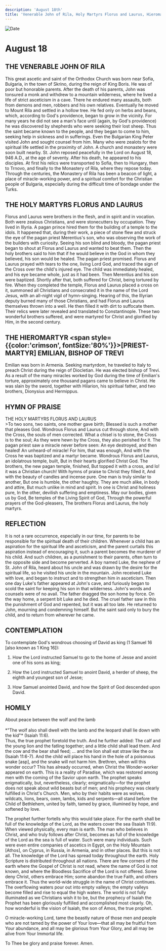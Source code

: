 ```yaml
---
description: 'August 18th'
title: 'Venerable John of Rila, Holy Martyrs Florus and Laurus, Hieromartyr Emilian, Bishop of Trevi'
---
```


<CustomPaginator />
<RunningHead />

<Image src="/title-imprint.png" height={68} width={50} alt="Date" className="title-imprint"/>

# <div id="date">August <Image className="four-dot" src="/four-dot.png" height={15} width={15} alt="" />18</div>

## THE VENERABLE JOHN OF RILA

This great ascetic and saint of the Orthodox Church was born near Sofia, Bulgaria, in the town of Skrino, during the reign of King Boris. He was of poor but honorable parents. After the death of his parents, John was tonsured a monk and withdrew to a mountain wilderness, where he lived a life of strict asceticism in a cave. There he endured many assaults, both from demons and men, robbers and his own relatives. Eventually he moved to Mount Rila and settled in a hollow tree. He fed only on herbs and beans, which, according to God's providence, began to grow in the vicinity. For many years he did not see a man's face until (again, by God's providence) he was discovered by shepherds who were seeking their lost sheep. Thus the saint became known to the people, and they began to come to him, seeking help in sickness and in sufferings. Even the Bulgarian King Peter visited John and sought counsel from him. Many who were zealots for the spiritual life settled in the proximity of John.  A church and monastery were soon built nearby. St. John reposed peacefully in the Lord on August 18, 946 A.D., at the age of seventy. After his death, he appeared to his disciples. At first his relics were transported to Sofia, then to Hungary, then to Trnovo, and finally to the Monastery of Rila, where they repose today. Through the centuries, the Monastery of Rila has been a beacon of light, a place of miracle-working power, and a spiritual comfort for the Christian people of Bulgaria, especially during the difficult time of bondage under the Turks.

## THE HOLY MARTYRS FLORUS AND LAURUS

Florus and Laurus were brothers in the flesh, and in spirit and in vocation. Both were zealous Christians, and were stonecutters by occupation. They lived in Illyria. A pagan prince hired them for the building of a temple to the idols. It happened that, during their work, a piece of stone flew and struck the eye of the pagan priest Merentius's son, who was observing the work of the builders with curiosity. Seeing his son blind and bloody, the pagan priest began to shout at Florus and Laurus and wanted to beat them. Then the holy brothers said to him that if he would believe in the God in whom they believed, his son would be healed. The pagan priest promised. Florus and Laurus prayed with tears to the one, living Lord God, and traced the sign of the Cross over the child's injured eye. The child was immediately healed, and his eye became whole, just as it had been. Then Merentius and his son were baptized. Shortly after that, both suffered for Christ, being tortured by fire. When they completed the temple, Florus and Laurus placed a cross on it, summoned all Christians and consecrated it in the name of the Lord Jesus, with an all-night vigil of hymn-singing. Hearing of this, the Illyrian deputy burned many of those Christians, and had Florus and Laurus themselves thrown into a well. He then filled it with dirt to suffocate them. Their relics were later revealed and translated to Constantinople. These two wonderful brothers suffered, and were martyred for Christ and glorified by Him, in the second century.

## THE HIEROMARTYR <span style={{color:'crimson', fontSize:'80%'}}>[PRIEST-MARTYR]</span> EMILIAN, BISHOP OF TREVI

Emilian was born in Armenia. Seeking martyrdom, he traveled to Italy to preach Christ during the reign of Diocletian. He was elected bishop of Trevi. As a result of the many miracles worked by God during the time of Emilian's torture, approximately one thousand pagans came to believe in Christ. He was slain by the sword, together with Hilarion, his spiritual father, and two brothers, Dionysius and Hermippus.


## HYMN OF PRAISE
<div style={{textAlign:'center', color:'crimson', fontWeight:'bold'}}>
THE HOLY MARTYRS FLORUS AND LAURUS
</div>
>To two sons, two saints, one mother gave birth;  
Blessed is such a mother that pleases God.  
Wondrous Florus and Laurus cut through stone,  
And with the Cross, the souls of men corrected.  
What a chisel is to stone, the Cross is to the soul;  
As they were hewn by the Cross, they also perished for it.  
The pagan priest saw a miracle never before seen:  
An eye destroyed, and then healed!  
An unheard-of miracle! For him, that was enough,  
And with the Cross he was baptized and a martyr became.  
Wondrous Florus and Laurus, an idolatrous temple, built,  
But in their hearts glorified Christ God.  
The brothers, the new pagan temple, finished,  
But topped it with a cross, and lo! it was a Christian church!  
With hymns of praise to Christ they filled it,  
And with the beauty of candles and incense pure.  
One man is truly similar to another,  
But one is humble, the other haughty.  
They are much alike, in body and attire,  
But much unlike in mind and spirit.  
In one is Christ and holiness pure,  
In the other, devilish suffering and emptiness.  
May our bodies, given us by God,  
Be temples of the Living Spirit of God,  
Through the powerful prayers of the God-pleasers,  
The brothers Florus and Laurus, the holy martyrs.  


## REFLECTION

It is not a rare occurrence, especially in our time, for parents to be responsible for the spiritual death of their children. Whenever a child has an aspiration for the spiritual life and asceticism, and the parent curtails this aspiration instead of encouraging it, such a parent becomes the murderer of his child. And such children, as a punishment to their parents, often turn to the opposite side and become perverted. A boy named Luke, the nephew of St. John of Rila, heard about his uncle and was drawn by the desire for the spiritual life, so he visited his uncle in the mountain. John received Luke with love, and began to instruct and to strengthen him in asceticism. Then one day Luke's father appeared at John's cave, and furiously began to scold the saint for keeping his son in that wilderness. John's words and counsels were of no avail. The father dragged the son home by force. On the way home, a serpent bit Luke and he died. The cruel father saw in this the punishment of God and repented, but it was all too late. He returned to John, mourning and condemning himself. But the saint said only to bury the child, and to return from wherever he came.


## CONTEMPLATION

To contemplate God's wondrous choosing of David as king (1 Samuel 16 [also known as 1 King 16]):

1. How the Lord instructed Samuel to go to the home of Jesse and anoint one of his sons as king;

2. How the Lord instructed Samuel to anoint David, a herder of sheep, the eighth and youngest son of Jesse;

3. How Samuel anointed David, and how the Spirit of God descended upon David.


## HOMILY
<div style={{textAlign:'center', color:'crimson', fontWeight:'bold'}}>
About peace between the wolf and the lamb
</div>
<br />
<div style={{textAlign:'right'}}>
*"The wolf also shall dwell with the lamb and the leopard shall lie down with the kid"* (Isaiah 11:6).
</div>
Thus, the true prophet foretold the truth. And he further added: The calf and the young lion and the fatling together; and a little child shall lead them. And the cow and the bear shall feed; … and the lion shall eat straw like the ox (Isaiah 11:6-7). And the child will place his hand in the hole of a poisonous snake [asp], and the snake will not harm him. Brethren, when will this wonder occur? This has already occurred, when Christ the Wonder-worker appeared on earth. This is a reality of Paradise, which was restored among men with the coming of the Savior upon earth. The prophet speaks enigmatically, but, nevertheless, clearly; enigmatically—for the prophet does not speak about wild beasts but of men; and his prophecy was clearly fulfilled in Christ's Church. Men, who by their habits were as wolves, wildcats, lions, bears, oxen, lambs, kids and serpents—all stand before the Child of Bethlehem, united by faith, tamed by grace, illumined by hope, and softened by love.

The prophet further fortells why this would take place. For the earth shall be full of the knowledge of the Lord, as the waters cover the sea (Isaiah 11:9). When viewed physically, every man is earth. The man who believes in Christ, and who truly follows after Christ, becomes as full of the knowledge of the Lord as the sea is full of water. Such were many individuals. Such were even entire companies of ascetics in Egypt, on the Holy Mountain [Athos], on Cyprus, in Russia, in Armenia, and in other places. But this is not all. The knowledge of the Lord has spread today throughout the earth. Holy Scripture is distributed throughout all nations. There are few corners of the earth where the Gospel of Christ is not read, where the name of God is not known, and where the Bloodless Sacrifice of the Lord is not offered. Some deny Christ, others embrace Him; some abandon the true Faith, and others embrace it. Thus the world-wide struggle in the name of Christ continues. The overflowing waters pour out into empty valleys; the empty valleys become filled and rise to equal the high waters. The world is not fully illuminated as we Christians wish it to be, but the prophecy of Isaiah the Prophet has been gloriously fulfilled and accomplished most clearly. Oh, how wonderful is the vision of Isaiah, the son of Amos, the true prophet.

O miracle-working Lord, tame the beastly nature of those men and people who are not tamed by the power of Your love—that all may be fruitful from Your abundance, and all may be glorious from Your Glory, and all may be alive from Your Immortal life.

To Thee be glory and praise forever. Amen.